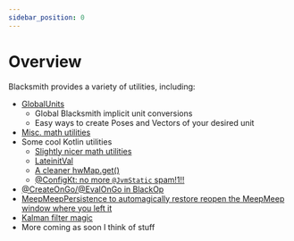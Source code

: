 ```yaml
---
sidebar_position: 0
---
```


# Overview

Blacksmith provides a variety of utilities, including:
 - [GlobalUnits](./global-units)
   - Global Blacksmith implicit unit conversions
   - Easy ways to create Poses and Vectors of your desired unit
 - [Misc. math utilities](./math-utils)
 - Some cool Kotlin utilities
   - [Slightly nicer math utilities](./kt/math-utils-kt)
   - [LateinitVal](./kt/lateinitval)
   - [A cleaner hwMap.get()](./kt/better-hwmap-get)
   - [@ConfigKt: no more `@JvmStatic` spam!1!!](./kt/configkt)
 - [@CreateOnGo/@EvalOnGo in BlackOp](../black-op/overview)
 - [MeepMeepPersistence to automagically restore reopen the MeepMeep window where you left it](./meepmeep/persistence)
 - [Kalman filter magic](./kalmanfilters/kalmanfilter-object)
 - More coming as soon I think of stuff
